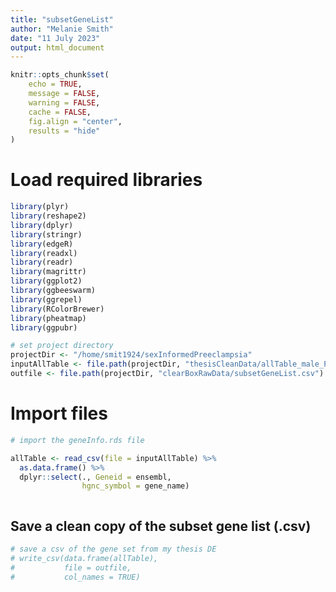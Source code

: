 ```yaml
---
title: "subsetGeneList"
author: "Melanie Smith"
date: "11 July 2023"
output: html_document
---
```



```r
knitr::opts_chunk$set(
    echo = TRUE,
    message = FALSE,
    warning = FALSE,
    cache = FALSE,
    fig.align = "center",
    results = "hide"
)

```

# Load required libraries

```r

library(plyr)
library(reshape2)
library(dplyr)
library(stringr)
library(edgeR)
library(readxl)
library(readr)
library(magrittr)
library(ggplot2)
library(ggbeeswarm)
library(ggrepel)
library(RColorBrewer)
library(pheatmap)
library(ggpubr)

# set project directory
projectDir <- "/home/smit1924/sexInformedPreeclampsia"
inputAllTable <- file.path(projectDir, "thesisCleanData/allTable_male_PE.csv")
outfile <- file.path(projectDir, "clearBoxRawData/subsetGeneList.csv")

```

# Import files

```r

# import the geneInfo.rds file

allTable <- read_csv(file = inputAllTable) %>%
  as.data.frame() %>%
  dplyr::select(., Geneid = ensembl,
                hgnc_symbol = gene_name)



```

## Save a clean copy of the subset gene list (.csv)

```r

# save a csv of the gene set from my thesis DE
# write_csv(data.frame(allTable),
#           file = outfile,
#           col_names = TRUE)

```
